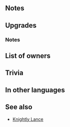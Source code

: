 {{Weapon Infobox
|tagid=SID_華冑の槍
|weaponType=Lance
|might=16
|range=1
|effectiveness=armored
|effect=Effective against armored foes.
|cost=400
|exclusive=1
|userVersion1=Weapon
|userVersion2=Gleam
|statModifiers=0,16,0,0,0
|required=-
|refinePaths=default
|refineSP=400
|refineMedals=500
|refineDews=200
|effectSkill1=If unit is within 2 spaces of support partner, grants Atk/Spd/Def/Res+3 to unit and to that ally during combat.
|iconSkill1=Ally Support Joint Bonuses W.png
|tagidExtraSkill1=支
|properties=
}}
==Notes==
{{Effective damage bonus|armored}}
==Upgrades==
{{Weapon Upgrade List}}
===Notes===
{{Temporary buffs}}
{{SupportPartner|effect=temporary buffs to unit and support partner}}

==List of owners==
{{Skill Hero List}}
==Trivia==
{{Rsn|支援相互強化R3|Ally Support Joint Bonuses R3}}
==In other languages==
{{OtherLanguages
|english=Lordly Lance
|japanese=華冑の槍
|german=Adlige Lanze
|spanishEU=Lanza ilustre
|spanishLA=Lanza ilustre
|french=Lance digne
|italian=Lancia signorile
|chineseTW=高貴之槍
|portuguese=Lança grandiosa
}}
==See also==
* [[Knightly Lance]]
{{Weapons Navbox}}